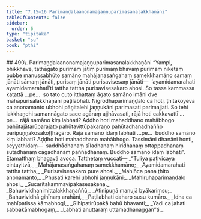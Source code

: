 ```yaml
---
title: "7.15–16 Parimaṇḍalaanonamajaṇṇuparimasanalakkhaṇāni"
tableOfContents: false
sidebar:
  order: 6
type: "tipitaka"
basket: "su"
book: "pthi"
---
```



<DynamicBreadcrumb />

<Paragraph type="center" book="pthi">
## 490\. Parimaṇḍalaanonamajaṇṇuparimasanalakkhaṇāni
</Paragraph>

<Division number="222" book="pthi">

<Paragraph number="491" book="pthi">
“Yampi, bhikkhave, tathāgato purimaṃ jātiṃ purimaṃ bhavaṃ purimaṃ niketaṃ pubbe manussabhūto samāno mahājanasaṅgahaṃ samekkhamāno samaṃ jānāti sāmaṃ jānāti, purisaṃ jānāti purisavisesaṃ jānāti—  ‘ayamidamarahati ayamidamarahatī’ti tattha tattha purisavisesakaro ahosi. So tassa kammassa kaṭattā …pe…  so tato cuto itthattaṃ āgato samāno imāni dve mahāpurisalakkhaṇāni paṭilabhati. Nigrodhaparimaṇḍalo ca hoti, ṭhitakoyeva ca anonamanto ubhohi pāṇitalehi jaṇṇukāni parimasati parimajjati.
</Paragraph>

<Paragraph number="492" book="pthi">
So tehi lakkhaṇehi samannāgato sace agāraṃ ajjhāvasati, rājā hoti cakkavattī …pe…  rājā samāno kiṃ labhati? Aḍḍho hoti mahaddhano mahābhogo pahūtajātarūparajato pahūtavittūpakaraṇo pahūtadhanadhañño paripuṇṇakosakoṭṭhāgāro. Rājā samāno idaṃ labhati …pe…  buddho samāno kiṃ labhati? Aḍḍho hoti mahaddhano mahābhogo. Tassimāni dhanāni honti, seyyathidaṃ—  saddhādhanaṃ sīladhanaṃ hiridhanaṃ ottappadhanaṃ sutadhanaṃ cāgadhanaṃ paññādhanaṃ. Buddho samāno idaṃ labhati”. Etamatthaṃ bhagavā avoca.
</Paragraph>

</Division>
<Division number="223" book="pthi">

<Paragraph number="493" book="pthi">
Tatthetaṃ vuccati—
</Paragraph>

<Paragraph number="494" type="verses" book="pthi">
_“Tuliya paṭivicaya cintayitvā,_  
_Mahājanasaṅgahanaṃ samekkhamāno;_  
_Ayamidamarahati tattha tattha,_  
_Purisavisesakaro pure ahosi._  

</Paragraph>

<Paragraph number="495" type="verses" book="pthi">
_Mahiñca pana ṭhito anonamanto,_  
_Phusati karehi ubhohi jaṇṇukāni;_  
_Mahiruhaparimaṇḍalo ahosi,_  
_Sucaritakammavipākasesakena._  

</Paragraph>

<Paragraph number="496" type="verses" book="pthi">
_Bahuvividhanimittalakkhaṇaññū,_  
_Atinipuṇā manujā byākariṃsu;_  
_Bahuvividhā gihīnaṃ arahāni,_  
_Paṭilabhati daharo susu kumāro._  

</Paragraph>

<Paragraph number="497" type="verses" book="pthi">
_Idha ca mahīpatissa kāmabhogī,_  
_Gihipatirūpakā bahū bhavanti;_  
_Yadi ca jahati sabbakāmabhogaṃ,_  
_Labhati anuttaraṃ uttamadhanaggan”ti._
</Paragraph>
</Division>